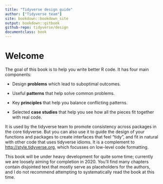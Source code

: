 ```yaml
---
title: "Tidyverse design guide"
author: ["Tidyverse team"]
site: bookdown::bookdown_site
output: bookdown::gitbook
github-repo: tidyverse/design
documentclass: book
---
```


# Welcome {.unnumbered}

The goal of this book is to help you write better R code.
It has four main components:

-   Design **problems** which lead to suboptimal outcomes.

-   Useful **patterns** that help solve common problems.

-   Key **principles** that help you balance conflicting patterns.

-   Selected **case studies** that help you see how all the pieces fit together with real code.

It is used by the tidyverse team to promote consistency across packages in the core tidyverse.
But you can also use it to guide the design of your functions and packages to create interfaces that feel "tidy", and fit in natural with other code that uses tidyverse idioms.
It is a complement to <http://style.tidyverse.org>, which focusses on low-level code formatting.

This book will be under heavy development for quite some time; currently we are loosely aiming for completion in 2020.
You'll find many chapters contain disjointed text that mostly serve as placeholders for the authors, and I do not recommend attempting to systematically read the book at this time.

